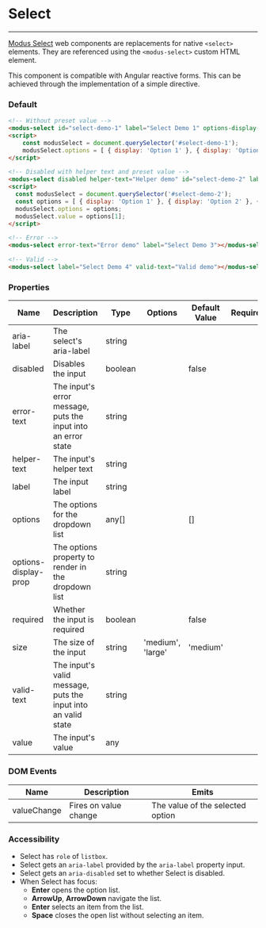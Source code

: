 
# Select
---

[Modus Select](https://modus.trimble.com/elements/inputs/) web components are replacements for native `<select>` elements. They are referenced using the `<modus-select>` custom HTML element.

This component is compatible with Angular reactive forms. This can be achieved through the implementation of a simple directive.

### Default
<Story id="user-inputs-select--default" />

```html
<!-- Without preset value -->
<modus-select id="select-demo-1" label="Select Demo 1" options-display-prop="display"></modus-select>
<script>
    const modusSelect = document.querySelector('#select-demo-1');
    modusSelect.options = [ { display: 'Option 1' }, { display: 'Option 2' }, { display: 'Option 3' } ];
</script>

<!-- Disabled with helper text and preset value -->
<modus-select disabled helper-text="Helper demo" id="select-demo-2" label="Select Demo 2" options-display-prop="display"></modus-select>
<script>
  const modusSelect = document.querySelector('#select-demo-2');
  const options = [ { display: 'Option 1' }, { display: 'Option 2' }, { display: 'Option 3' } ];
  modusSelect.options = options;
  modusSelect.value = options[1];
</script>

<!-- Error -->
<modus-select error-text="Error demo" label="Select Demo 3"></modus-select>

<!-- Valid -->
<modus-select label="Select Demo 4" valid-text="Valid demo"></modus-select>
```

### Properties
<section>
  <table>
    <thead>
    <tr>
      <th>Name</th>
      <th>Description</th>
      <th>Type</th>
      <th>Options</th>
      <th>Default Value</th>
      <th>Required</th>
    </tr>
    </thead>
    <tbody>
    <tr>
      <td>aria-label</td>
      <td>The select's aria-label</td>
      <td>string</td>
      <td></td>
      <td></td>
      <td></td>
    </tr>
    <tr>
      <td>disabled</td>
      <td>Disables the input</td>
      <td>boolean</td>
      <td></td>
      <td>false</td>
      <td></td>
    </tr>
    <tr>
      <td>error-text</td>
      <td>The input's error message, puts the input into an error state</td>
      <td>string</td>
      <td></td>
      <td></td>
      <td></td>
    </tr>
    <tr>
      <td>helper-text</td>
      <td>The input's helper text</td>
      <td>string</td>
      <td></td>
      <td></td>
      <td></td>
    </tr>
    <tr>
      <td>label</td>
      <td>The input label</td>
      <td>string</td>
      <td></td>
      <td></td>
      <td></td>
    </tr>
    <tr>
      <td>options</td>
      <td>The options for the dropdown list</td>
      <td>any[]</td>
      <td></td>
      <td>[]</td>
      <td></td>
    </tr>
    <tr>
      <td>options-display-prop</td>
      <td>The options property to render in the dropdown list</td>
      <td>string</td>
      <td></td>
      <td></td>
      <td></td>
    </tr>
    <tr>
      <td>required</td>
      <td>Whether the input is required</td>
      <td>boolean</td>
      <td></td>
      <td>false</td>
      <td></td>
    </tr>
    <tr>
      <td>size</td>
      <td>The size of the input</td>
      <td>string</td>
      <td>'medium', 'large'</td>
      <td>'medium'</td>
      <td></td>
    </tr>
    <tr>
      <td>valid-text</td>
      <td>The input's valid message, puts the input into an valid state</td>
      <td>string</td>
      <td></td>
      <td></td>
      <td></td>
    </tr>
    <tr>
      <td>value</td>
      <td>The input's value</td>
      <td>any</td>
      <td></td>
      <td></td>
      <td></td>
    </tr>
    </tbody>
  </table>
</section>

### DOM Events
<section>
  <table>
    <thead>
    <tr>
      <th>Name</th>
      <th>Description</th>
      <th>Emits</th>
    </tr>
    </thead>
    <tbody>
    <tr>
      <td>valueChange</td>
      <td>Fires on value change</td>
      <td>The value of the selected option</td>
    </tr>
    </tbody>
  </table>
</section>

### Accessibility
- Select has `role` of `listbox`.
- Select gets an `aria-label` provided by the `aria-label` property input.
- Select gets an `aria-disabled` set to whether Select is disabled.
- When Select has focus:
  - **Enter** opens the option list.
  - **ArrowUp**, **ArrowDown** navigate the list.
  - **Enter** selects an item from the list.
  - **Space** closes the open list without selecting an item.

